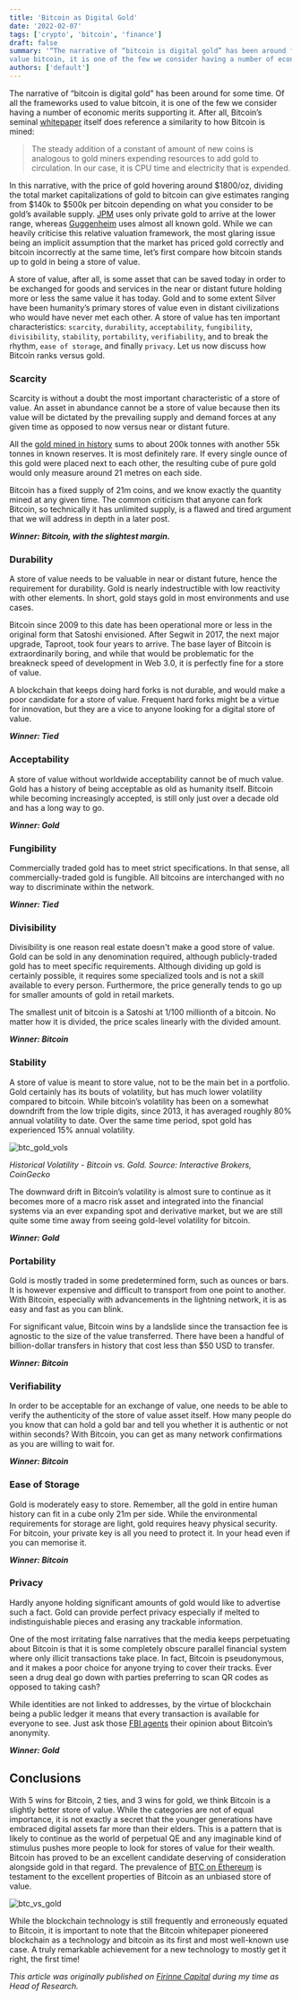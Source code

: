 ```yaml
---
title: 'Bitcoin as Digital Gold'
date: '2022-02-07'
tags: ['crypto', 'bitcoin', 'finance']
draft: false
summary: '“The narrative of “bitcoin is digital gold” has been around for some time. Of all the frameworks used to
value bitcoin, it is one of the few we consider having a number of economic merits supporting it.'
authors: ['default']
---
```


The narrative of “bitcoin is digital gold” has been around for some time. Of all the frameworks used to value
bitcoin, it is one of the few we consider having a number of economic merits supporting it. After all, Bitcoin’s
seminal [whitepaper](https://bitcoin.org/bitcoin.pdf) itself does reference a similarity to how Bitcoin is mined:

>The steady addition of a constant of amount of new coins is analogous to gold miners expending resources to add
gold to circulation. In our case, it is CPU time and electricity that is expended.

In this narrative, with the price of gold hovering around $1800/oz, dividing the total market capitalizations of
gold to bitcoin can give estimates ranging from $140k to $500k per bitcoin depending on what you consider to be
gold’s available supply. [JPM](https://www.bloomberg.com/news/articles/2021-01-05/jpmorgan-sees-146-000-plus-bitcoin-price-as-long-term-target)
uses only private gold to arrive at the lower range, whereas [Guggenheim](https://www.bloomberg.com/news/articles/2020-12-16/guggenheim-s-scott-minerd-says-bitcoin-should-be-worth-400-000)
uses almost all known gold. While we can heavily criticise this relative valuation framework, the most glaring issue
being an implicit assumption that the market has priced gold correctly and bitcoin incorrectly at the same time,
let’s first compare how bitcoin stands up to gold in being a store of value.

A store of value, after all, is some asset that can be saved today in order to be exchanged for goods and services
in the near or distant future holding more or less the same value it has today. Gold and to some extent Silver have
been humanity’s primary stores of value even in distant civilizations who would have never met each other. A store
of value has ten important characteristics: `scarcity`, `durability`, `acceptability`, `fungibility`, `divisibility`,
`stability`, `portability`, `verifiability`, and to break the rhythm, `ease of storage`, and finally `privacy`. Let
us now discuss how Bitcoin ranks versus gold.

### Scarcity
Scarcity is without a doubt the most important characteristic of a store of value. An asset in abundance cannot be
a store of value because then its value will be dictated by the prevailing supply and demand forces at any given
time as opposed to now versus near or distant future.

All the [gold mined in history](https://www.gold.org/goldhub/data/how-much-gold) sums to about 200k tonnes with
another 55k tonnes in known reserves. It is most definitely rare. If every single ounce of this gold were placed
next to each other, the resulting cube of pure gold would only measure around 21 metres on each side.

Bitcoin has a fixed supply of 21m coins, and we know exactly the quantity mined at any given time. The common
criticism that anyone can fork Bitcoin, so technically it has unlimited supply, is a flawed and tired argument that
we will address in depth in a later post.

***Winner: Bitcoin, with the slightest margin.***

### Durability
A store of value needs to be valuable in near or distant future, hence the requirement for durability. Gold is
nearly indestructible with low reactivity with other elements. In short, gold stays gold in most environments and
use cases.

Bitcoin since 2009 to this date has been operational more or less in the original form that Satoshi envisioned.
After Segwit in 2017, the next major upgrade, Taproot, took four years to arrive. The base layer of Bitcoin is
extraordinarily boring, and while that would be problematic for the breakneck speed of development in Web 3.0, it
is perfectly fine for a store of value.

A blockchain that keeps doing hard forks is not durable, and would make a poor candidate for a store of value.
Frequent hard forks might be a virtue for innovation, but they are a vice to anyone looking for a digital store of
value.

***Winner: Tied***

### Acceptability
A store of value without worldwide acceptability cannot be of much value. Gold has a history of being acceptable as
old as humanity itself. Bitcoin while becoming increasingly accepted, is still only just over a decade old and has
a long way to go.

***Winner: Gold***

### Fungibility
Commercially traded gold has to meet strict specifications. In that sense, all commercially-traded gold is fungible.
All bitcoins are interchanged with no way to discriminate within the network.

***Winner: Tied***

### Divisibility
Divisibility is one reason real estate doesn't make a good store of value. Gold can be sold in any denomination
required, although publicly-traded gold has to meet specific requirements. Although dividing up gold is certainly
possible, it requires some specialized tools and is not a skill available to every person. Furthermore, the price
generally tends to go up for smaller amounts of gold in retail markets.

The smallest unit of bitcoin is a Satoshi at 1/100 millionth of a bitcoin. No matter how it is divided, the price
scales linearly with the divided amount.

***Winner: Bitcoin***

### Stability
A store of value is meant to store value, not to be the main bet in a portfolio. Gold certainly has its bouts of
volatility, but has much lower volatility compared to bitcoin. While bitcoin’s volatility has been on a somewhat
downdrift from the low triple digits, since 2013, it has averaged roughly 80% annual volatility to date. Over the
same time period, spot gold has experienced 15% annual volatility.

![btc_gold_vols](/static/images/2022_02_btc_gold_figure_1_vols.png)

_Historical Volatility - Bitcoin vs. Gold.  Source: Interactive Brokers, CoinGecko_

The downward drift in Bitcoin’s volatility is almost sure to continue as it becomes more of a macro risk asset and
integrated into the financial systems via an ever expanding spot and derivative market, but we are still quite some
time away from seeing gold-level volatility for bitcoin.

***Winner: Gold***

### Portability
Gold is mostly traded in some predetermined form, such as ounces or bars. It is however expensive and difficult to
transport from one point to another. With Bitcoin, especially with advancements in the lightning network, it is as
easy and fast as you can blink.

For significant value, Bitcoin wins by a landslide since the transaction fee is agnostic to the size of the value
transferred. There have been a handful of billion-dollar transfers in history that cost less than $50 USD to transfer.

***Winner: Bitcoin***

### Verifiability
In order to be acceptable for an exchange of value, one needs to be able to verify the authenticity of the store of
value asset itself. How many people do you know that can hold a gold bar and tell you whether it is authentic or
not within seconds? With Bitcoin, you can get as many network confirmations as you are willing to wait for.

***Winner: Bitcoin***

### Ease of Storage
Gold is moderately easy to store. Remember, all the gold in entire human history can fit in a cube only 21m per
side. While the environmental requirements for storage are light, gold requires heavy physical security. For
bitcoin, your private key is all you need to protect it. In your head even if you can memorise it.

***Winner: Bitcoin***

### Privacy
Hardly anyone holding significant amounts of gold would like to advertise such a fact. Gold can provide perfect
privacy especially if melted to indistinguishable pieces and erasing any trackable information.

One of the most irritating false narratives that the media keeps perpetuating about Bitcoin is that it is some
completely obscure parallel financial system where only illicit transactions take place. In fact, Bitcoin is
pseudonymous, and it makes a poor choice for anyone trying to cover their tracks. Ever seen a drug deal go down
with parties preferring to scan QR codes as opposed to taking cash?

While identities are not linked to addresses, by the virtue of blockchain being a public ledger it means that every
transaction is available for everyone to see. Just ask those [FBI agents](https://www.nytimes.com/2015/03/31/nyregion/silk-road-case-federal-agents-charges.html)
their opinion about Bitcoin’s anonymity.

***Winner: Gold***

## Conclusions
With 5 wins for Bitcoin, 2 ties, and 3 wins for gold, we think Bitcoin is a slightly better store of value. While
the categories are not of equal importance, it is not exactly a secret that the younger generations have embraced
digital assets far more than their elders. This is a pattern that is likely to continue as the world of perpetual
QE and any imaginable kind of stimulus pushes more people to look for stores of value for their wealth. Bitcoin has
proved to be an excellent candidate deserving of consideration alongside gold in that regard. The
prevalence of [BTC on Ethereum](https://www.theblock.co/data/decentralized-finance/asset-management) is testament
to the excellent properties of Bitcoin as an unbiased store of value.

![btc_vs_gold](/static/images/2022_02_btc_gold_figure_2_btc_on_eth.png)

While the blockchain technology is still frequently and erroneously equated to Bitcoin, it is important to note
that the Bitcoin whitepaper pioneered blockchain as a technology and bitcoin as its first and most well-known use
case. A truly remarkable achievement for a new technology to mostly get it right, the first time!

_This article was originally published on [Firinne Capital](https://www.firinnecapital.com/blog/bitcoin-as-digital-gold) during my time as Head of Research._